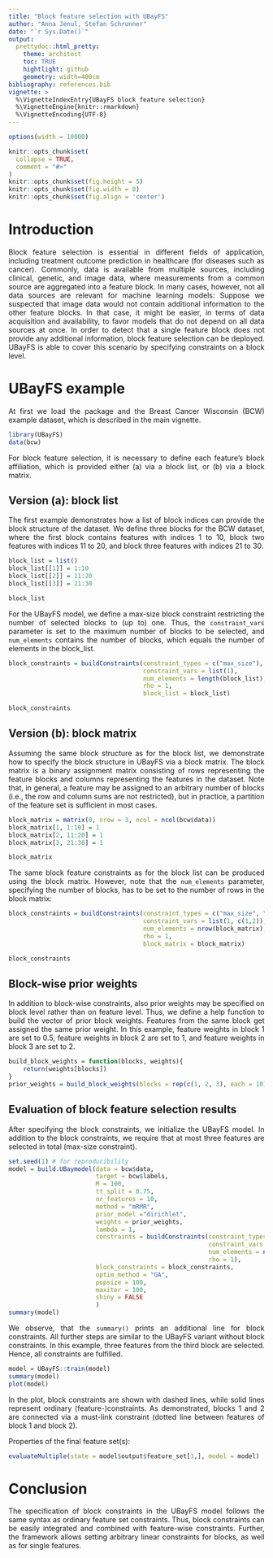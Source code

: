 ```yaml
---
title: "Block feature selection with UBayFS"
author: "Anna Jenul, Stefan Schrunner"
date: "`r Sys.Date()`"
output: 
  prettydoc::html_pretty:
    theme: architect
    toc: TRUE
    hightlight: github
    geometry: width=400cm
bibliography: references.bib
vignette: >
  %\VignetteIndexEntry{UBayFS block feature selection}
  %\VignetteEngine{knitr::rmarkdown}
  %\VignetteEncoding{UTF-8}
---
```


<style>
  body {
  text-align: justify;
  padding: 1em}
  header:after {
    content: "";
    position: absolute;
    top: 55px;
    right: 40px;
    width: 120px;
    height: 120px;
    background-image:url("logo.png");
    background-size:120px;
  }
</style>

```r
options(width = 10000)
```


```r
knitr::opts_chunk$set(
  collapse = TRUE,
  comment = "#>"
)
knitr::opts_chunk$set(fig.height = 5)
knitr::opts_chunk$set(fig.width = 8)
knitr::opts_chunk$set(fig.align = 'center')
```

# Introduction
Block feature selection is essential in different fields of application, including treatment outcome prediction in healthcare (for diseases such as cancer). Commonly, data is available from multiple sources, including clinical, genetic, and image data, where measurements from a common source are aggregated into a feature block. In many cases, however, not all data sources are relevant for machine learning models: Suppose we suspected that image data would not contain additional information to the other feature blocks. In that case, it might be easier, in terms of data acquisition and availability, to favor models that do not depend on all data sources at once. In order to detect that a single feature block does not provide any additional information, block feature selection can be deployed. UBayFS is able to cover this scenario by specifying constraints on a block level.

# UBayFS example
At first we load the package and the Breast Cancer Wisconsin (BCW) example dataset, which is described in the main vignette.
```r
library(UBayFS)
data(bcw)
```

For block feature selection, it is necessary to define each feature's block affiliation, which is provided either (a) via a block list, or (b) via a block matrix. 

## Version (a): block list
The first example demonstrates how a list of block indices can provide the block structure of the dataset. We define three blocks for the BCW dataset, where the first block contains features with indices 1 to 10, block two features with indices 11 to 20, and block three features with indices 21 to 30.
```r
block_list = list()
block_list[[1]] = 1:10
block_list[[2]] = 11:20
block_list[[3]] = 21:30

block_list
```

For the UBayFS model, we define a max-size block constraint restricting the number of selected blocks to (up to) one. Thus, the `constraint_vars` parameter is set to the maximum number of blocks to be selected, and `num_elements` contains the number of blocks, which equals the number of elements in the block_list.

```r
block_constraints = buildConstraints(constraint_types = c("max_size"), 
                                     constraint_vars = list(1), 
                                     num_elements = length(block_list), 
                                     rho = 1, 
                                     block_list = block_list)

block_constraints
```

## Version (b): block matrix
Assuming the same block structure as for the block list, we demonstrate how to specify the block structure in UBayFS via a block matrix. The block matrix is a binary assignment matrix consisting of rows representing the feature blocks and columns representing the features in the dataset. Note that, in general, a feature may be assigned to an arbitrary number of blocks (i.e., the row and column sums are not restricted), but in practice, a partition of the feature set is sufficient in most cases.

```r
block_matrix = matrix(0, nrow = 3, ncol = ncol(bcw$data))
block_matrix[1, 1:10] = 1
block_matrix[2, 11:20] = 1
block_matrix[3, 21:30] = 1

block_matrix
```

The same block feature constraints as for the block list can be produced using the block matrix. However, note that the  `num_elements` parameter, specifying the number of blocks, has to be set to the number of rows in the block matrix:

```r
block_constraints = buildConstraints(constraint_types = c("max_size", "must_link"), 
                                     constraint_vars = list(1, c(1,2)), 
                                     num_elements = nrow(block_matrix), 
                                     rho = 1, 
                                     block_matrix = block_matrix)

block_constraints
```

## Block-wise prior weights

In addition to block-wise constraints, also prior weights may be specified on block level rather than on feature level. Thus, we define a help function to build the vector of prior block weights. Features from the same block get assigned the same prior weight. In this example, feature weights in block 1 are set to 0.5, feature weights in block 2 are set to 1, and feature weights in block 3 are set to 2.
```r
build_block_weights = function(blocks, weights){
	return(weights[blocks])
}
prior_weights = build_block_weights(blocks = rep(c(1, 2, 3), each = 10), weights = c(0.5, 1, 2))
```

## Evaluation of block feature selection results

After specifying the block constraints, we initialize the UBayFS model. In addition to the block constraints, we require that at most three features are selected in total (max-size constraint).

```r
set.seed(1) # for reproducibility
model = build.UBaymodel(data = bcw$data,
                        target = bcw$labels,
                        M = 100, 
                        tt_split = 0.75,
                        nr_features = 10,
                        method = "mRMR",
                        prior_model ="dirichlet",
                        weights = prior_weights,
                        lambda = 1,
                        constraints = buildConstraints(constraint_types = c("max_size"), 
                                                       constraint_vars = list(3), 
                                                       num_elements = ncol(bcw$data), 
                                                       rho = 1),
                        block_constraints = block_constraints,
                        optim_method = "GA",
                        popsize = 100,
                        maxiter = 100,
                        shiny = FALSE
                        )
summary(model)
```

We observe, that the ``summary()`` prints an additional line for block constraints. All further steps are similar to the UBayFS variant without block constraints. In this example, three features from the third block are selected. Hence, all constraints are fulfilled.
```r
model = UBayFS::train(model)
summary(model)
plot(model)
```

In the plot, block constraints are shown with dashed lines, while solid lines represent ordinary (feature-)constraints. As demonstrated, blocks 1 and 2 are connected via a must-link constraint (dotted line between features of block 1 and block 2).

Properties of the final feature set(s):
```r
evaluateMultiple(state = model$output$feature_set[1,], model = model)
```

# Conclusion

The specification of block constraints in the UBayFS model follows the same syntax as ordinary feature set constraints. Thus, block constraints can be easily integrated and combined with feature-wise constraints. Further, the framework allows setting arbitrary linear constraints for blocks, as well as for single features.

